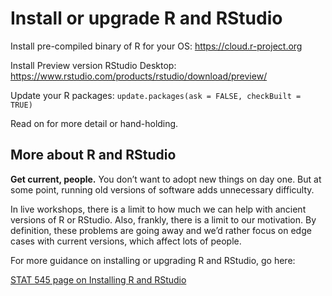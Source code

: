 # Install or upgrade R and RStudio {#install-r-rstudio}

Install pre-compiled binary of R for your OS: <https://cloud.r-project.org>

Install Preview version RStudio Desktop: <https://www.rstudio.com/products/rstudio/download/preview/>

Update your R packages: `update.packages(ask = FALSE, checkBuilt = TRUE)`

Read on for more detail or hand-holding.

## More about R and RStudio

**Get current, people.** You don't want to adopt new things on day one. But at some point, running old versions of software adds unnecessary difficulty.

In live workshops, there is a limit to how much we can help with ancient versions of R or RStudio. Also, frankly, there is a limit to our motivation. By definition, these problems are going away and we'd rather focus on edge cases with current versions, which affect lots of people.

For more guidance on installing or upgrading R and RStudio, go here:

[STAT 545 page on Installing R and RStudio](http://stat545.com/block000_r-rstudio-install.html)
